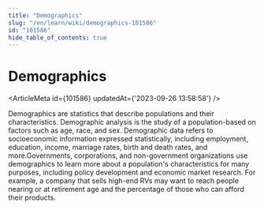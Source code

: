 ```yaml
---
title: "Demographics"
slug: "/en/learn/wiki/demographics-101586"
id: "101586"
hide_table_of_contents: true
---
```



# Demographics

<ArticleMeta id={101586} updatedAt={'2023-09-26 13:58:58'} />
<div className='border-solid border-b border-t-0 my-4 border-[var(--ifm-color-gray-300)]' />

Demographics are statistics that describe populations and their characteristics. Demographic analysis is the study of a population-based on factors such as age, race, and sex. Demographic data refers to socioeconomic information expressed statistically, including employment, education, income, marriage rates, birth and death rates, and more.Governments, corporations, and non-government organizations use demographics to learn more about a population's characteristics for many purposes, including policy development and economic market research. For example, a company that sells high-end RVs may want to reach people nearing or at retirement age and the percentage of those who can afford their products.
